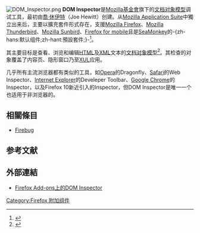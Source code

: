 {{Citation style|time=2012-02-07T14:51:59+00:00}}

[[Image:DOM_Inspector.png|thumb]]
'''DOM Inspector'''是[[Mozilla基金會|Mozilla基金會]]旗下的[[文档对象模型|文档对象模型]]调试工具，最初由[[喬·休伊特|喬·休伊特]]（Joe Hewitt）创建。从[[Mozilla_Application_Suite|Mozilla Application Suite]]中獨立出来后，主要以擴充套件形式存在，支援[[Mozilla_Firefox|Mozilla Firefox]]、[[Mozilla_Thunderbird|Mozilla Thunderbird]]、[[Mozilla_Sunbird|Mozilla Sunbird]]、[[Firefox_for_mobile|Firefox for mobile]]且是[[SeaMonkey|SeaMonkey]]的-{zh-hans:默认组件;zh-hant:預設套件;}-<ref>{{Cite web |url=https://addons.mozilla.org/zh-CN/firefox/addon/dom-inspector-6622/ |title=DOM Inspector :: Firefox 附加组件 |access-date=2012-02-07 |archive-url=https://web.archive.org/web/20140808171858/https://addons.mozilla.org/zh-CN/firefox/addon/dom-inspector-6622/ |archive-date=2014-08-08 |dead-url=yes }}</ref>。

其主要目标是查看、浏览和编辑[[HTML|HTML]]及[[XML|XML]]文本的[[文档对象模型|文档对象模型]]<ref>{{Cite web |url=https://developer.mozilla.org/En/DOM_Inspector |title=DOM Inspector - MDN |access-date=2012-02-08 |archive-url=https://web.archive.org/web/20120205181558/https://developer.mozilla.org/En/DOM_Inspector |archive-date=2012-02-05 |dead-url=yes }}</ref>。其检查的对象覆盖了内容页、隐形窗口乃至[[XUL|XUL]]应用。

几乎所有主流浏览器都有类似的工具，如[[Opera|Opera]]的Dragonfly、[[Safari|Safari]]的Web Inspector、[[Internet_Explorer|Internet Explorer]]的Develeper Toolbar、[[Google_Chrome|Google Chrome]]的Inspector，以及Firefox 10新近引入的Inspector，但DOM Inspector是唯一一个也适用于非浏览器的。

== 相關條目 ==
{{portal|Free software}}
*[[Firebug|Firebug]]

== 参考文献 ==
<references />

== 外部連結 ==
* [https://web.archive.org/web/20120127122631/https://addons.mozilla.org/en-US/firefox/addon/dom-inspector-6622/ Firefox Add-ons上的DOM Inspector]

[[Category:Firefox_附加组件|Category:Firefox 附加组件]]